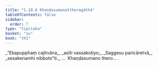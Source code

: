 ```yaml
---
title: "1.10.6 Khaṇḍasumanattheragāthā"
tableOfContents: false
sidebar:
  order: 7
type: "tipitaka"
basket: "su"
book: "th1"
---
```



<DynamicBreadcrumb />

<Division number="96" book="th1">

<Paragraph number="215" type="verses" book="th1">
_“Ekapupphaṃ cajitvāna,_  
_asīti vassakoṭiyo;_  
_Saggesu paricāretvā,_  
_sesakenamhi nibbuto”ti._  


</Paragraph>
</Division>

<Paragraph number="216" type="center" book="th1">
…  Khaṇḍasumano thero… .
</Paragraph>